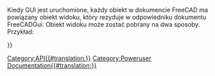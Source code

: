 <languages/>
{{VeryImportantMessage|''(Październik 2019)'' Nie edytuj tych stron. Informacje są niekompletne i nieaktualne. Najnowsze API można znaleźć w [https://freecad.org/api automatycznie generowana dokumentacja API], lub wygenerować dokumentację samodzielnie, śledząc dokument [[Source documentation/pl|Dokumentacja źródłowa]].}}

Kiedy GUI jest uruchomione, każdy obiekt w dokumencie FreeCAD ma powiązany obiekt widoku, który rezyduje w odpowiedniku dokumentu FreeCADGui. Obiekt widoku może zostać pobrany na dwa sposoby. Przykład:
{{Code|code=
myViewObj = FreeCAD.ActiveDocument.myObjectName.ViewObject
myViewObj = FreeCADGui.ActiveDocument.myObjectName
print myViewObj.IV
}}

{{APIProperty|Annotation|węzeł anotacji obiektu ViewObject.}}
{{APIProperty|BoundingBox|ramka otaczająca.}}
{{APIProperty|Content|reprezentacja XML właściwości obiektu ViewObject.}}
{{APIProperty|DisplayMode|aktualny tryb wyświetlania.}}
{{APIProperty|IV|reprezentacja obiektu ViewObject w programie Inventor.}}
{{APIProperty|Object|powiązany obiekt dokumentu FreeCAD obiektu ViewObject.}}
{{APIProperty|PropertiesList|lista własciwości obiektu ViewObject.}}
{{APIProperty|RootNode|węzeł Inventor obiektu ViewObject ''(obiekt pivy.coin)''.}}
{{APIProperty|Selectable|zwraca wartość {{True}} jeśli obiekt jest dostępny do wyboru.}}
{{APIProperty|Type|typ obiektu ViewObject.}}
{{APIProperty|Visibility|wraca wartość {{True}} jesli obiekt viewObject jest widzialny.}}
{{APIFunction|getAllDerivedFrom| | |wszystkie wystąpienia tego obiektu.}}
{{APIFunction|getDocumentationOfProperty| | |łańcuch dokumentacji właściwości tej klasy.}}
{{APIFunction|getGroupOfProperty| | |nazwa grupy, do której należy dana właściwość w tej klasie. Właściwości posortowane w różnie nazwanych grupach dla wygody.}}
{{APIFunction|getPropertyByName| | |wartość określonej właściwości.}}
{{APIFunction|getTypeOfProperty| | |typ określonej właściwości. Może to być ''(Hidden, ReadOnly, Output)'' lub dowolna kombinacja.}}
{{APIFunction|hide| |Ukrywa obiekt.| }}
{{APIFunction|isDerivedFrom|string|Sprawdza czy ten obiekt jest pochodną podanego typu obiektu|Zwraca wartość {{True}} jeśli podany typ jest ojcem}}
{{APIFunction|isVisible| |Sprawdza, czy obiekt jest widzialny| boolean}}
{{APIFunction|listDisplayModes| |Wyświetla listę wszystkich trybów wyświetlania|lista}}
{{APIFunction|setTransformation|coin.SoTransform|Ustawia transformację na węźle Inventor.|}}
{{APIFunction|show| |Pokazuje obiekt, jeśli jest ukryty.|}}
{{APIFunction|toString| | |ciąg znaków reprezentujący węzeł Inventor.}}
{{APIFunction|update| |Aktualizuje reprezentację obiektu w widoku.| }}

{{Userdocnavi{{#translation:}}}}
[[Category:API{{#translation:}}]]
[[Category:Poweruser Documentation{{#translation:}}]]
{{clear}}
